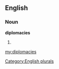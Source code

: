 ==English==

===Noun===
'''diplomacies'''

# {{plural of|[[diplomacy]]}}

[[Category:English plurals]]

[[my:diplomacies]]